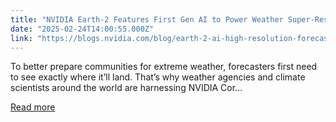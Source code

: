 ```yaml
---
title: "NVIDIA Earth-2 Features First Gen AI to Power Weather Super-Resolution for Continental US"
date: "2025-02-24T14:00:55.000Z"
link: "https://blogs.nvidia.com/blog/earth-2-ai-high-resolution-forecasts/"
---
```


To better prepare communities for extreme weather, forecasters first need to see exactly where it’ll land. That’s why weather agencies and climate scientists around the world are harnessing NVIDIA Cor...

[Read more](https://blogs.nvidia.com/blog/earth-2-ai-high-resolution-forecasts/)
